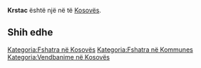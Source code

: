 {{Fshat në Kosovës
 | Emri                = Krstac
| srp_N_name = Krstac
| srp_N_FULL_NAME_RO = Krstac
| srp_N_FULL_NAME_ND_RO = Krstac
| srp_N_SORT_NAME_RG = KRSTAC
| srp_N_FULL_NAME_RG = Krstac
| srp_N_FULL_NAME_ND_RG = Krstac

 | Emri (Rasa dhanore) = 
 | Figura              = 
 | Shteti              = Kosovo
 | Komuna              = 
 | Kodi postar         = 
 | Sipërfaqja          = 

 | Popullsia           = 

 | Regj. i popullsisë  = 
 | Dend. e popullsisë  = 
 | Faqja zyrtare       = 
 <!--- Koordinatat ----> 
 | Gjerësia            = 43.133056
 | Gjatësia            = 20.719444
 | Lartësia            = 
}}
'''Krstac''' është një [[]] në [[]] të [[Kosovës]].

<!-- == Gjeografia == -->
<!-- == Historia == -->
<!-- == Demografia == -->
== Shih edhe ==
{{Komuna }}
{{Kosovo-Administrata-Cung}}

[[Kategoria:Fshatra në Kosovës]]
[[Kategoria:Fshatra në Kommunes ]]
[[Kategoria:Vendbanime në Kosovës]]